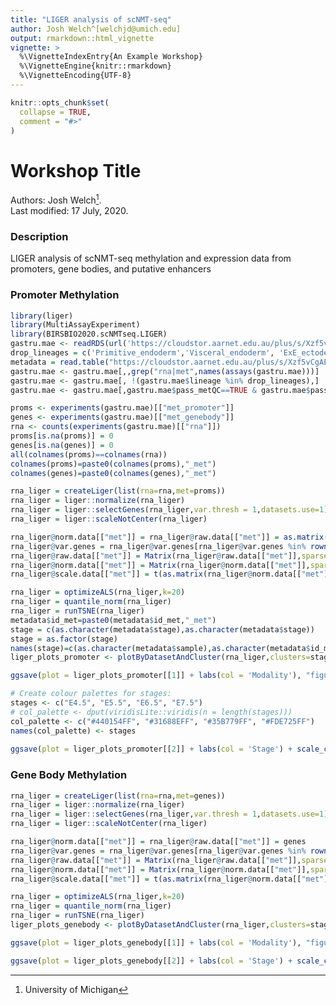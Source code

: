 ```yaml
---
title: "LIGER analysis of scNMT-seq"
author: Josh Welch^[welchjd@umich.edu]
output: rmarkdown::html_vignette
vignette: >
  %\VignetteIndexEntry{An Example Workshop}
  %\VignetteEngine{knitr::rmarkdown}
  %\VignetteEncoding{UTF-8}
---
```



```r
knitr::opts_chunk$set(
  collapse = TRUE,
  comment = "#>"
)
```

# Workshop Title

Authors:
    Josh Welch^[University of Michigan].
    <br/>
Last modified: 17 July, 2020.

### Description

LIGER analysis of scNMT-seq methylation and expression data from promoters, gene bodies, and putative enhancers

### Promoter Methylation
```r
library(liger)
library(MultiAssayExperiment)
library(BIRSBIO2020.scNMTseq.LIGER)
gastru.mae <- readRDS(url('https://cloudstor.aarnet.edu.au/plus/s/Xzf5vCgAEUVgbfQ/download?path=%2Foutput&files=scnmtseq_gastrulation_mae_AllCells.rds'))
drop_lineages = c('Primitive_endoderm','Visceral_endoderm', 'ExE_ectoderm')
metadata = read.table("https://cloudstor.aarnet.edu.au/plus/s/Xzf5vCgAEUVgbfQ/download?path=%2Foutput&files=sample-metadata_matching-cells.txt",header=T,sep=",")
gastru.mae <- gastru.mae[,,grep("rna|met",names(assays(gastru.mae)))]
gastru.mae <- gastru.mae[, !(gastru.mae$lineage %in% drop_lineages),]
gastru.mae <- gastru.mae[,gastru.mae$pass_metQC==TRUE & gastru.mae$pass_rnaQC==TRUE]

proms <- experiments(gastru.mae)[["met_promoter"]]
genes <- experiments(gastru.mae)[["met_genebody"]]
rna <- counts(experiments(gastru.mae)[["rna"]])
proms[is.na(proms)] = 0
genes[is.na(genes)] = 0
all(colnames(proms)==colnames(rna))
colnames(proms)=paste0(colnames(proms),"_met")
colnames(genes)=paste0(colnames(genes),"_met")

rna_liger = createLiger(list(rna=rna,met=proms))
rna_liger = liger::normalize(rna_liger)
rna_liger = liger::selectGenes(rna_liger,var.thresh = 1,datasets.use=1)
rna_liger = liger::scaleNotCenter(rna_liger)

rna_liger@norm.data[["met"]] = rna_liger@raw.data[["met"]] = as.matrix(100-proms)
rna_liger@var.genes = rna_liger@var.genes[rna_liger@var.genes %in% rownames(rna_liger@raw.data[["met"]])]
rna_liger@raw.data[["met"]] = Matrix(rna_liger@raw.data[["met"]],sparse=T)
rna_liger@norm.data[["met"]] = Matrix(rna_liger@norm.data[["met"]],sparse=T)
rna_liger@scale.data[["met"]] = t(as.matrix(rna_liger@norm.data[["met"]][rna_liger@var.genes,]))

rna_liger = optimizeALS(rna_liger,k=20)
rna_liger = quantile_norm(rna_liger)
rna_liger = runTSNE(rna_liger)
metadata$id_met=paste0(metadata$id_met,"_met")
stage = c(as.character(metadata$stage),as.character(metadata$stage))
stage = as.factor(stage)
names(stage)=c(as.character(metadata$sample),as.character(metadata$id_met))
liger_plots_promoter <- plotByDatasetAndCluster(rna_liger,clusters=stage,pt.size=1,text.size = 0, return.plots = TRUE)
```

```r
ggsave(plot = liger_plots_promoter[[1]] + labs(col = 'Modality'), "figures/liger-promoter-modality.pdf")

# Create colour palettes for stages:
stages <- c("E4.5", "E5.5", "E6.5", "E7.5")
# col_palette <- dput(viridisLite::viridis(n = length(stages)))
col_palette <- c("#440154FF", "#31688EFF", "#35B779FF", "#FDE725FF")
names(col_palette) <- stages
    
ggsave(plot = liger_plots_promoter[[2]] + labs(col = 'Stage') + scale_color_manual(values = col_palette), "figures/liger-promoter-stage.pdf")
```

### Gene Body Methylation
```r
rna_liger = createLiger(list(rna=rna,met=genes))
rna_liger = liger::normalize(rna_liger)
rna_liger = liger::selectGenes(rna_liger,var.thresh = 1,datasets.use=1)
rna_liger = liger::scaleNotCenter(rna_liger)

rna_liger@norm.data[["met"]] = rna_liger@raw.data[["met"]] = genes
rna_liger@var.genes = rna_liger@var.genes[rna_liger@var.genes %in% rownames(rna_liger@raw.data[["met"]])]
rna_liger@raw.data[["met"]] = Matrix(rna_liger@raw.data[["met"]],sparse=T)
rna_liger@norm.data[["met"]] = Matrix(rna_liger@norm.data[["met"]],sparse=T)
rna_liger@scale.data[["met"]] = t(as.matrix(rna_liger@norm.data[["met"]][rna_liger@var.genes,]))

rna_liger = optimizeALS(rna_liger,k=20)
rna_liger = quantile_norm(rna_liger)
rna_liger = runTSNE(rna_liger)
liger_plots_genebody <- plotByDatasetAndCluster(rna_liger,clusters=stage,pt.size=1,text.size = 0, return.plots = TRUE)
```

```r
ggsave(plot = liger_plots_genebody[[1]] + labs(col = 'Modality'), "figures/liger-genebody-modality.pdf")

ggsave(plot = liger_plots_genebody[[2]] + labs(col = 'Stage') + scale_color_manual(values = col_palette), "figures/liger-genebody-stage.pdf")
```
